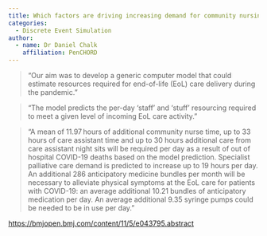 ```yaml
---
title: Which factors are driving increasing demand for community nursing? A qualitative System Dynamics approach
categories:
  - Discrete Event Simulation
author:
  - name: Dr Daniel Chalk
    affiliation: PenCHORD
---
```


> "Our aim was to develop a generic computer model that could estimate resources required for end-of-life (EoL) care delivery during the pandemic."

> "The model predicts the per-day ‘staff’ and ‘stuff’ resourcing required to meet a given level of incoming EoL care activity."


> "A mean of 11.97 hours of additional community nurse time, up to 33 hours of care assistant time and up to 30 hours additional care from care assistant night sits will be required per day as a result of out of hospital COVID-19 deaths based on the model prediction. Specialist palliative care demand is predicted to increase up to 19 hours per day. An additional 286 anticipatory medicine bundles per month will be necessary to alleviate physical symptoms at the EoL care for patients with COVID-19: an average additional 10.21 bundles of anticipatory medication per day. An average additional 9.35 syringe pumps could be needed to be in use per day."

<https://bmjopen.bmj.com/content/11/5/e043795.abstract>

